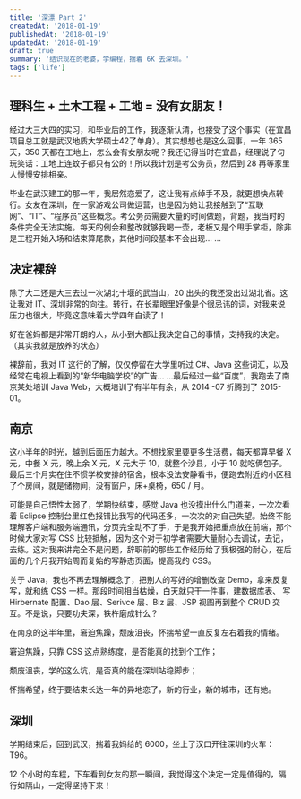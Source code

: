 ```yaml
---
title: '深漂 Part 2'
createdAt: '2018-01-19'
publishedAt: '2018-01-19'
updatedAt: '2018-01-19'
draft: true
summary: '结识现在的老婆，学编程，揣着 6K 去深圳。'
tags: ['life']
---
```


## 理科生 + 土木工程 + 工地 = 没有女朋友！

经过大三大四的实习，和毕业后的工作，我逐渐认清，也接受了这个事实（在宜昌项目总工就是武汉地质大学硕士42了单身）。其实想想也是这么回事，一年 365 天，350 天都在工地上，怎么会有女朋友呢？我还记得当时在宜昌，经理说了句玩笑话：工地上连蚊子都只有公的！所以我计划是考公务员，然后到 28 再等家里人慢慢安排相亲。

毕业在武汉建工的那一年，我居然恋爱了，这让我有点绰手不及，就更想快点转行。女友在深圳，在一家游戏公司做运营，也是因为她让我接触到了“互联网”、“IT”、“程序员”这些概念。考公务员需要大量的时间做题，背题，我当时的条件完全无法实施。每天的例会和整改就够我喝一壶，老板又是个甩手掌柜，除非是工程开始入场和结束算尾款，其他时间段基本不会出现... ...

## 决定裸辞

除了大二还是大三去过一次湖北十堰的武当山，20 出头的我还没出过湖北省。这让我对 IT、深圳非常的向往。转行，在长辈眼里好像是个很忌讳的词，对我来说压力也很大，毕竟这意味着大学四年白读了！

好在爸妈都是非常开朗的人，从小到大都让我决定自己的事情，支持我的决定。（其实我就是放养的状态）

裸辞前，我对 IT 这行的了解，仅仅停留在大学里听过 C#、Java 这些词汇，以及经常在电视上看到的“新华电脑学校”的广告... ...最后经过一些“百度”，我跑去了南京某处培训 Java Web，大概培训了有半年有余，从 2014 -07 折腾到了 2015-01。

## 南京

这小半年的时光，越到后面压力越大。不想找家里要更多生活费，每天都算早餐 X 元，中餐 X 元，晚上余 X 元，X 元大于 10，就整个沙县，小于 10 就吃俩包子。最后三个月实在住不惯学校安排的宿舍，根本没法安静看书，便跑去附近的小区租了个房间，就是储物间，没有窗户，床+桌椅，650 / 月。

可能是自己悟性太弱了，学期快结束，感觉 Java 也没摸出什么门道来，一次次看着 Eclipse 控制台里红色报错比我写的代码还多，一次次的对自己失望。始终不能理解客户端和服务端通讯，分页完全动不了手，于是我开始把重点放在前端，那个时候大家对写 CSS 比较抵触，因为这个对于初学者需要大量耐心去调试，去记，去练。这对我来讲完全不是问题，辞职前的那些工作经历给了我极强的耐心，在后面的几个月我开始周而复始的写静态页面，提高我的 CSS。

关于 Java，我也不再去理解概念了，把别人的写好的增删改查 Demo，拿来反复写，就和练 CSS 一样。那段时间相当枯燥，白天就只干一件事，建数据库表、 写 Hirbernate 配置、Dao 层、Serivce 层、Biz 层、JSP 视图再到整个 CRUD 交互。不是说，只要功夫深，铁杵磨成针么？

在南京的这半年里，窘迫焦躁，颓废沮丧，怀揣希望一直反复左右着我的情绪。

窘迫焦躁，只靠 CSS 这点熟练度，是否能真的找到个工作；

颓废沮丧，学的这么坑，是否真的能在深圳站稳脚步；

怀揣希望，终于要结束长达一年的异地恋了，新的行业，新的城市，还有她。

## 深圳

学期结束后，回到武汉，揣着我妈给的 6000，坐上了汉口开往深圳的火车：T96。

12 个小时的车程，下车看到女友的那一瞬间，我觉得这个决定一定是值得的，隔行如隔山，一定得坚持下来！